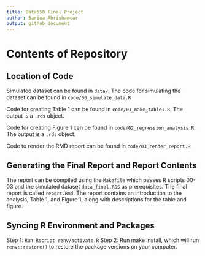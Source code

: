 ```yaml
---
title: Data550 Final Project
author: Sarina Abrishamcar
output: github_document
---
```


# Contents of Repository

## Location of Code
Simulated dataset can be found in `data/`. The code for simulating the dataset can be found in `code/00_simulate_data.R`

Code for creating Table 1 can be found in `code/01_make_table1.R`. The output is a `.rds` object.

Code for creating Figure 1 can be found in `code/02_regression_analysis.R`. The output is a `.rds` object.

Code to render the RMD report can be found in `code/03_render_report.R`

## Generating the Final Report and Report Contents

The report can be compiled using the `Makefile` which passes R scripts 00-03 and the simulated dataset `data_final.RDS` as prerequisites. The final report is called `report.Rmd`. The report contains an introduction to the analysis, Table 1, and Figure 1, along with descriptions for the table and figure.

## Syncing R Environment and Packages

Step 1: `Run Rscript renv/activate.R`
Step 2: Run make install, which will run `renv::restore()` to restore the package versions on your computer.